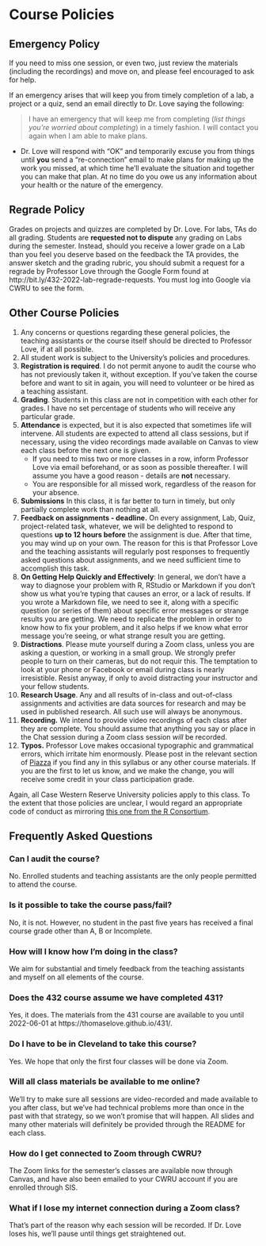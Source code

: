 # Course Policies

## Emergency Policy

If you need to miss one session, or even two, just review the materials (including the recordings) and move on, and please feel encouraged to ask for help.

If an emergency arises that will keep you from timely completion of a lab, a project or a quiz, send an email directly to Dr. Love saying the following:

> I have an emergency that will keep me from completing (*list things you're worried about completing*) in a timely fashion. I will contact you again when I am able to make plans.

- Dr. Love will respond with "OK" and temporarily excuse you from things until **you** send a "re-connection" email to make plans for making up the work you missed, at which time he'll evaluate the situation and together you can make that plan. At no time do you owe us any information about your health or the nature of the emergency.

## Regrade Policy

Grades on projects and quizzes are completed by Dr. Love. For labs, TAs do all grading. Students are **requested not to dispute** any grading on Labs during the semester. Instead, should you receive a lower grade on a Lab than you feel you deserve based on the feedback the TA provides, the answer sketch and the grading rubric, you should submit a request for a regrade by Professor Love through the Google Form found at http://bit.ly/432-2022-lab-regrade-requests. You must log into Google via CWRU to see the form.

## Other Course Policies

1. Any concerns or questions regarding these general policies, the teaching assistants or the course itself should be directed to Professor Love, if at all possible.
2. All student work is subject to the University's policies and procedures. 
3. **Registration is required**. I do not permit anyone to audit the course who has not previously taken it, without exception. If you've taken the course before and want to sit in again, you will need to volunteer or be hired as a teaching assistant.
4. **Grading**. Students in this class are not in competition with each other for grades. I have no set percentage of students who will receive any particular grade.
5. **Attendance** is expected, but it is also expected that sometimes life will intervene. All students are expected to attend all class sessions, but if necessary, using the video recordings made available on Canvas to view each class before the next one is given.
    - If you need to miss two or more classes in a row, inform Professor Love via email beforehand, or as soon as possible thereafter. I will assume you have a good reason - details are **not** necessary.
    - You are responsible for all missed work, regardless of the reason for your absence. 
6. **Submissions** In this class, it is far better to turn in timely, but only partially complete work than nothing at all.
7. **Feedback on assignments - deadline.** On every assignment, Lab, Quiz, project-related task, whatever, we will be delighted to respond to questions **up to 12 hours before** the assignment is due. After that time, you may wind up on your own. The reason for this is that Professor Love and the teaching assistants will regularly post responses to frequently asked questions about assignments, and we need sufficient time to accomplish this task.
8. **On Getting Help Quickly and Effectively**: In general, we don't have a way to diagnose your problem with R, RStudio or Markdown if you don't show us what you're typing that causes an error, or a lack of results. If you wrote a Markdown file, we need to see it, along with a specific question (or series of them) about specific error messages or strange results you are getting. We need to replicate the problem in order to know how to fix your problem, and it also helps if we know what error message you're seeing, or what strange result you are getting.
10. **Distractions**. Please mute yourself during a Zoom class, unless you are asking a question, or working in a small group. We strongly prefer people to turn on their cameras, but do not requir this. The temptation to look at your phone or Facebook or email during class is nearly irresistible. Resist anyway, if only to avoid distracting your instructor and your fellow students. 
11. **Research Usage**. Any and all results of in-class and out-of-class assignments and activities are data sources for research and may be used in published research. All such use will always be anonymous.
12. **Recording.** We intend to provide video recordings of each class after they are complete. You should assume that anything you say or place in the Chat session during a Zoom class session *will* be recorded.
13. **Typos.** Professor Love makes occasional typographic and grammatical errors, which irritate him enormously. Please post in the relevant section of [Piazza](https://piazza.com/case/spring2022/pqhs432) if you find any in this syllabus or any other course materials. If you are the first to let us know, and we make the change, you will receive some credit in your class participation grade.

Again, all Case Western Reserve University policies apply to this class. To the extent that those policies are unclear, I would regard an appropriate code of conduct as mirroring  [this one from the R Consortium](https://github.com/RConsortium/RCDI-WG/blob/master/conduct/code-of-conduct.md).

## Frequently Asked Questions

### Can I audit the course?

No. Enrolled students and teaching assistants are the only people permitted to attend the course.

### Is it possible to take the course pass/fail?

No, it is not. However, no student in the past five years has received a final course grade other than A, B or Incomplete.

### How will I know how I'm doing in the class?

We aim for substantial and timely feedback from the teaching assistants and myself on all elements of the course.

### Does the 432 course assume we have completed 431?

Yes, it does. The materials from the 431 course are available to you until 2022-06-01 at https://thomaselove.github.io/431/.

### Do I have to be in Cleveland to take this course?

Yes. We hope that only the first four classes will be done via Zoom.

### Will all class materials be available to me online?

We'll try to make sure all sessions are video-recorded and made available to you after class, but we've had technical problems more than once in the past with that strategy, so we won't promise that will happen. All slides and many other materials will definitely be provided through the README for each class.

### How do I get connected to Zoom through CWRU?

The Zoom links for the semester's classes are available now through Canvas, and have also been emailed to your CWRU account if you are enrolled through SIS. 

### What if I lose my internet connection during a Zoom class?

That's part of the reason why each session will be recorded. If Dr. Love loses his, we'll pause until things get straightened out.
